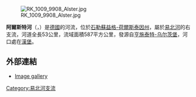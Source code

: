 {{noteTA|G1=德国地名}}
[[File:RK_1009_9908_Alster.jpg|right]]

'''阿爾斯特河'''（{{lang-de|Alster}}，{{IPA-de|ˈalstɐ|-|De-Alster.ogg}}）是[[德國|德國]]的河流，位於[[石勒蘇益格-荷爾斯泰因州|石勒蘇益格-荷爾斯泰因州]]，屬於[[易北河|易北河]]的右支流，河道全長53公里，流域面積587平方公里，發源自[[亨施泰特-乌尔茨堡|亨施泰特-乌尔茨堡]]，河口處在[[漢堡|漢堡]]。

==外部連結==
*[http://www.bildarchiv-hamburg.de/thumbs/alsterthumb1a.htm Image gallery] {{Wayback|url=http://www.bildarchiv-hamburg.de/thumbs/alsterthumb1a.htm |date=20070929093017 }}

{{Germany-geo-stub}}
[[Category:易北河支流|Category:易北河支流]]
